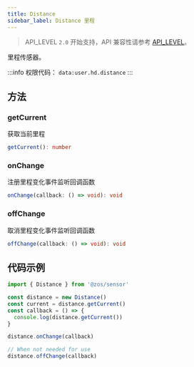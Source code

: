 ```yaml
---
title: Distance
sidebar_label: Distance 里程
---
```


> API_LEVEL `2.0` 开始支持，API 兼容性请参考 [API_LEVEL](../../../../guides/framework/device/compatibility.md)。

里程传感器。

:::info
权限代码： `data:user.hd.distance`
:::

## 方法

### getCurrent

获取当前里程

```ts
getCurrent(): number
```

### onChange

注册里程变化事件监听回调函数

```ts
onChange(callback: () => void): void
```

### offChange

取消里程变化事件监听回调函数

```ts
offChange(callback: () => void): void
```

## 代码示例

```js
import { Distance } from '@zos/sensor'

const distance = new Distance()
const current = distance.getCurrent()
const callback = () => {
  console.log(distance.getCurrent())
}

distance.onChange(callback)

// When not needed for use
distance.offChange(callback)
```
